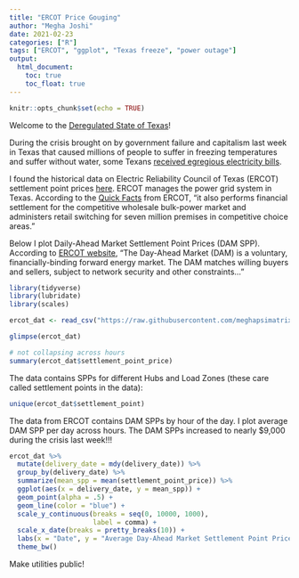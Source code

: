 ```yaml
---
title: "ERCOT Price Gouging"
author: "Megha Joshi"
date: 2021-02-23
categories: ["R"]
tags: ["ERCOT", "ggplot", "Texas freeze", "power outage"]
output:
  html_document:
    toc: true
    toc_float: true
---
```


```r
knitr::opts_chunk$set(echo = TRUE)
```

Welcome to the [Deregulated State of Texas](https://twitter.com/waltshaub/status/1362791542608588802)! 
 
During the crisis brought on by government failure and capitalism last week in Texas that caused millions of people to suffer in freezing temperatures and suffer without water, some Texans [received egregious electricity bills](https://www.washingtonpost.com/nation/2021/02/21/texas-high-electric-bills/). 

I found the historical data on Electric Reliability Council of Texas (ERCOT) settlement point prices [here](http://mis.ercot.com/misapp/GetReports.do?reportTypeId=13060&reportTitle=Historical%20DAM%20Load%20Zone%20and%20Hub%20Prices&showHTMLView=&mimicKey). ERCOT manages the power grid system in Texas. According to the [Quick Facts](http://www.ercot.com/content/wcm/lists/144926/ERCOT_Quick_Facts_8818.pdf) from ERCOT, "it also performs financial settlement for the competitive wholesale bulk-power market and administers retail switching for seven million premises in competitive choice areas." 

Below I plot Daily-Ahead Market Settlement Point Prices (DAM SPP). According to [ERCOT website](http://www.ercot.com/mktinfo/dam), "The Day-Ahead Market (DAM) is a voluntary, financially-binding forward energy market. The DAM matches willing buyers and sellers, subject to network security and other constraints..." 


```r
library(tidyverse)
library(lubridate)
library(scales)

ercot_dat <- read_csv("https://raw.githubusercontent.com/meghapsimatrix/datasets/master/ercot/ercot_dam_spp.csv")

glimpse(ercot_dat)

# not collapsing across hours
summary(ercot_dat$settlement_point_price)
```

The data contains SPPs for different Hubs and Load Zones (these care called settlement points in the data):

```r
unique(ercot_dat$settlement_point)
```


The data from ERCOT contains DAM SPPs by hour of the day. I plot average DAM SPP per day across hours. The DAM SPPs increased to nearly $9,000 during the crisis last week!!!


```r
ercot_dat %>%
  mutate(delivery_date = mdy(delivery_date)) %>%
  group_by(delivery_date) %>%
  summarize(mean_spp = mean(settlement_point_price)) %>%
  ggplot(aes(x = delivery_date, y = mean_spp)) + 
  geom_point(alpha = .5) + 
  geom_line(color = "blue") + 
  scale_y_continuous(breaks = seq(0, 10000, 1000), 
                     label = comma) +
  scale_x_date(breaks = pretty_breaks(10)) +
  labs(x = "Date", y = "Average Day-Ahead Market Settlement Point Price") + 
  theme_bw()
```



Make utilities public!